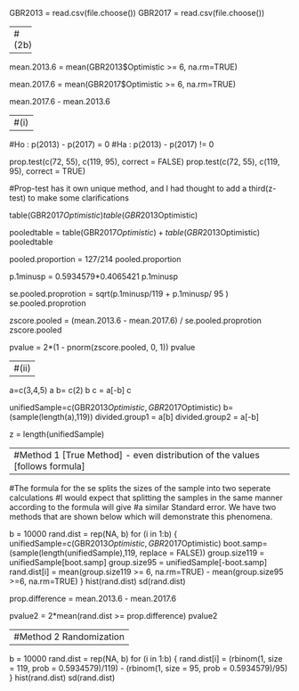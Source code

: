 GBR2013 = read.csv(file.choose())
GBR2017 = read.csv(file.choose())

-----
#(2b)

-----

mean.2013.6 = mean(GBR2013$Optimistic >= 6, na.rm=TRUE) 

mean.2017.6 = mean(GBR2017$Optimistic >= 6, na.rm=TRUE)

mean.2017.6 - mean.2013.6 

----
#(i)  
----

#Ho : p(2013) - p(2017) = 0
#Ha : p(2013) - p(2017) != 0

prop.test(c(72, 55), c(119, 95), correct = FALSE)
prop.test(c(72, 55), c(119, 95), correct = TRUE)



#Prop-test has it own unique method, and I had thought to add a third(z-test) to make some clarifications

table(GBR2017$Optimistic)
table(GBR2013$Optimistic)

pooledtable = table(GBR2017$Optimistic) + table(GBR2013$Optimistic)
pooledtable 


pooled.proportion = 127/214
pooled.proportion

p.1minusp = 0.5934579*0.4065421
p.1minusp 

se.pooled.proprotion = sqrt(p.1minusp/119  + p.1minusp/ 95 )
se.pooled.proprotion

zscore.pooled = (mean.2013.6 - mean.2017.6) / se.pooled.proprotion
zscore.pooled

pvalue = 2*(1 - pnorm(zscore.pooled, 0, 1))
pvalue

-----
#(ii)
-----

a=c(3,4,5)
a
b= c(2)
b
c = a[-b]
c

unifiedSample=c(GBR2013$Optimistic,GBR2017$Optimistic)
b=(sample(length(a),119))
divided.group1 = a[b]
divided.group2 = a[-b]

z = length(unifiedSample)

-----------------------------------------------------------
#Method 1 [True Method] - even distribution of the values [follows formula]
-----------------------------------------------------------

#The formula for the se splits the sizes of the sample into two seperate calculations
#I would expect that splitting the samples in the same manner according to the formula will give 
#a similar Standard error. We have two methods that are shown below which will demonstrate this phenomena.


b = 10000
rand.dist = rep(NA, b)
for (i in 1:b) {
unifiedSample=c(GBR2013$Optimistic,GBR2017$Optimistic)
boot.samp=(sample(length(unifiedSample),119, replace = FALSE))
group.size119 = unifiedSample[boot.samp]
group.size95 = unifiedSample[-boot.samp]
rand.dist[i] = mean(group.size119  >= 6, na.rm=TRUE) - mean(group.size95 >=6, na.rm=TRUE) 
}
hist(rand.dist)
sd(rand.dist)

prop.difference = mean.2013.6 - mean.2017.6

pvalue2 = 2*mean(rand.dist >= prop.difference)
pvalue2

----------------------------------------------------
#Method 2 Randomization
----------------------------------------------------
b = 10000
rand.dist = rep(NA, b)
for (i in 1:b) {
rand.dist[i] = (rbinom(1, size = 119, prob = 0.5934579)/119) - (rbinom(1, size = 95, prob = 0.5934579)/95)
}
hist(rand.dist)
sd(rand.dist)




